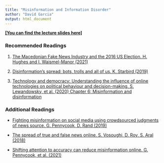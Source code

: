 ```yaml
---
title: "Misinformation and Information Disorder"
author: "David Garcia"
output: html_document
---
```


[**[You can find the lecture slides here]**](https://dgarcia-eu.github.io/FoundationsOfCSS/09_SNAPhenomena/094_Misinformation/Slides/Misinformation_Slides.html)

### Recommended Readings

1. [The Macedonian Fake News Industry and the 2016 US Election. H. Hughes and I. Waismel-Manor (2021)](https://www.cambridge.org/core/journals/ps-political-science-and-politics/article/macedonian-fake-news-industry-and-the-2016-us-election/79F67A4F23148D230F120A3BD7E3384F)

2. [Disinformation's spread: bots, trolls and all of us. K. Starbird (2019)](https://www.nature.com/articles/d41586-019-02235-x)

3. [Technology and democracy: Understanding the influence of online technologies on political behaviour and decision-making. S. Lewandowsky, et al. (2020) Chapter 6: Misinformation and disinformation](https://publications.jrc.ec.europa.eu/repository/handle/JRC122023)

### Additional Readings

- [Fighting misinformation on social media using crowdsourced judgments of news source. G. Pennycook, D. Rand (2019)](https://www.pnas.org/content/116/7/2521)

- [The spread of true and false news online. S. Vosoughi, D. Roy, S. Aral (2018)](https://www.science.org/doi/10.1126/science.aap9559)

- [Shifting attention to accuracy can reduce misinformation online. G. Pennycook, et al. (2021)](https://www.nature.com/articles/s41586-021-03344-2)
